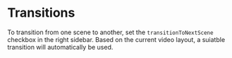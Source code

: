 # Transitions

To transition from one scene to another, set the `transitionToNextScene` checkbox in the right sidebar.
Based on the current video layout, a suiatble transition will automatically be used.
